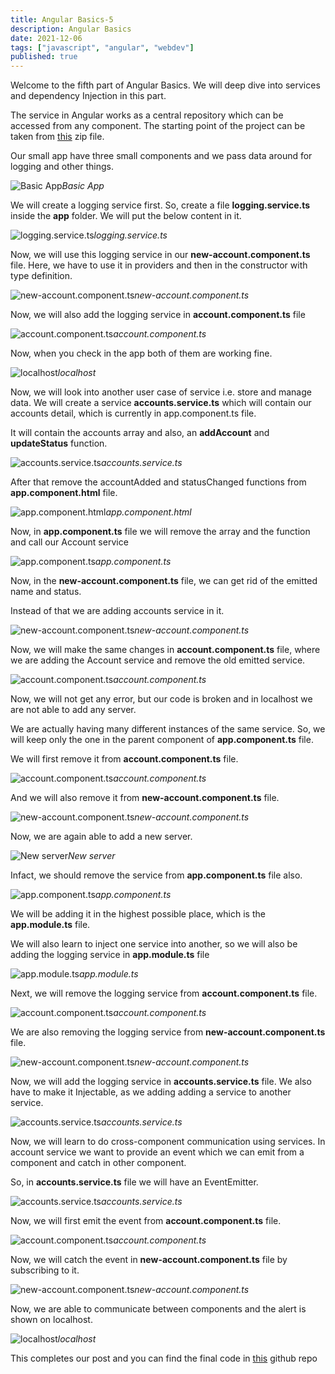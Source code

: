 ```yaml
---
title: Angular Basics-5
description: Angular Basics
date: 2021-12-06
tags: ["javascript", "angular", "webdev"]
published: true
---
```


Welcome to the fifth part of Angular Basics. We will deep dive into services and dependency Injection in this part.

The service in Angular works as a central repository which can be accessed from any component. The starting point of the project can be taken from [this](https://drive.google.com/file/d/1kEoiW-Zplf53TLz5G-sMhvcbqhMooWpl/view) zip file.

Our small app have three small components and we pass data around for logging and other things.

![Basic App](https://res.cloudinary.com/dxkxvfo2o/image/upload/v1660739138/New-blogs/ankit-9/2_p4skzk.png)_Basic App_

We will create a logging service first. So, create a file **logging.service.ts** inside the **app** folder. We will put the below content in it.

![logging.service.ts](https://res.cloudinary.com/dxkxvfo2o/image/upload/v1660739140/New-blogs/ankit-9/3_jnasrm.png)_logging.service.ts_

Now, we will use this logging service in our **new-account.component.ts** file. Here, we have to use it in providers and then in the constructor with type definition.

![new-account.component.ts](https://res.cloudinary.com/dxkxvfo2o/image/upload/v1660739137/New-blogs/ankit-9/4_bxtzwb.png)_new-account.component.ts_

Now, we will also add the logging service in **account.component.ts** file

![account.component.ts](https://res.cloudinary.com/dxkxvfo2o/image/upload/v1660739138/New-blogs/ankit-9/5_myo57v.png)_account.component.ts_

Now, when you check in the app both of them are working fine.

![localhost](https://res.cloudinary.com/dxkxvfo2o/image/upload/v1660739137/New-blogs/ankit-9/6_bziw4e.png)_localhost_

Now, we will look into another user case of service i.e. store and manage data. We will create a service **accounts.service.ts** which will contain our accounts detail, which is currently in app.component.ts file.

It will contain the accounts array and also, an **addAccount** and **updateStatus** function.

![accounts.service.ts](https://res.cloudinary.com/dxkxvfo2o/image/upload/v1660739138/New-blogs/ankit-9/7_qzwikq.png)_accounts.service.ts_

After that remove the accountAdded and statusChanged functions from **app.component.html** file.

![app.component.html](https://res.cloudinary.com/dxkxvfo2o/image/upload/v1660739141/New-blogs/ankit-9/8_sfs32f.png)_app.component.html_

Now, in **app.component.ts** file we will remove the array and the function and call our Account service

![app.component.ts](https://res.cloudinary.com/dxkxvfo2o/image/upload/v1660739139/New-blogs/ankit-9/9_vseyop.png)_app.component.ts_

Now, in the **new-account.component.ts** file, we can get rid of the emitted name and status.

Instead of that we are adding accounts service in it.

![new-account.component.ts](https://res.cloudinary.com/dxkxvfo2o/image/upload/v1660739139/New-blogs/ankit-9/10_mhvx5h.png)_new-account.component.ts_

Now, we will make the same changes in **account.component.ts** file, where we are adding the Account service and remove the old emitted service.

![account.component.ts](https://res.cloudinary.com/dxkxvfo2o/image/upload/v1660739139/New-blogs/ankit-9/11_aifdox.png)_account.component.ts_

Now, we will not get any error, but our code is broken and in localhost we are not able to add any server.

We are actually having many different instances of the same service. So, we will keep only the one in the parent component of **app.component.ts** file.

We will first remove it from **account.component.ts** file.

![account.component.ts](https://res.cloudinary.com/dxkxvfo2o/image/upload/v1660739140/New-blogs/ankit-9/12_uktlpq.png)_account.component.ts_

And we will also remove it from **new-account.component.ts** file.

![new-account.component.ts](https://res.cloudinary.com/dxkxvfo2o/image/upload/v1660739140/New-blogs/ankit-9/13_lf0eri.png)_new-account.component.ts_

Now, we are again able to add a new server.

![New server](https://res.cloudinary.com/dxkxvfo2o/image/upload/v1660739140/New-blogs/ankit-9/14_mk2ad4.png)_New server_

Infact, we should remove the service from **app.component.ts** file also.

![app.component.ts](https://res.cloudinary.com/dxkxvfo2o/image/upload/v1660739141/New-blogs/ankit-9/15_kajkkd.png)_app.component.ts_

We will be adding it in the highest possible place, which is the **app.module.ts** file.

We will also learn to inject one service into another, so we will also be adding the logging service in **app.module.ts** file

![app.module.ts](https://res.cloudinary.com/dxkxvfo2o/image/upload/v1660739141/New-blogs/ankit-9/16_juzdsz.png)_app.module.ts_

Next, we will remove the logging service from **account.component.ts** file.

![account.component.ts](https://res.cloudinary.com/dxkxvfo2o/image/upload/v1660739143/New-blogs/ankit-9/17_rs1ry5.png)_account.component.ts_

We are also removing the logging service from **new-account.component.ts** file.

![new-account.component.ts](https://res.cloudinary.com/dxkxvfo2o/image/upload/v1660739141/New-blogs/ankit-9/18_nvmisa.png)_new-account.component.ts_

Now, we will add the logging service in **accounts.service.ts** file. We also have to make it Injectable, as we adding adding a service to another service.

![accounts.service.ts](https://res.cloudinary.com/dxkxvfo2o/image/upload/v1660739142/New-blogs/ankit-9/19_jumsrz.png)_accounts.service.ts_

Now, we will learn to do cross-component communication using services. In account service we want to provide an event which we can emit from a component and catch in other component.

So, in **accounts.service.ts** file we will have an EventEmitter.

![accounts.service.ts](https://res.cloudinary.com/dxkxvfo2o/image/upload/v1660739142/New-blogs/ankit-9/20_n39dpd.png)_accounts.service.ts_

Now, we will first emit the event from **account.component.ts** file.

![account.component.ts](https://res.cloudinary.com/dxkxvfo2o/image/upload/v1660739144/New-blogs/ankit-9/21_ggrjez.png)_account.component.ts_

Now, we will catch the event in **new-account.component.ts** file by subscribing to it.

![new-account.component.ts](https://res.cloudinary.com/dxkxvfo2o/image/upload/v1660739142/New-blogs/ankit-9/22_v9r7zv.png)_new-account.component.ts_

Now, we are able to communicate between components and the alert is shown on localhost.

![localhost](https://res.cloudinary.com/dxkxvfo2o/image/upload/v1660739143/New-blogs/ankit-9/23_reljw7.png)_localhost_

This completes our post and you can find the final code in [this](https://github.com/nabendu82/services-deepdive) github repo
